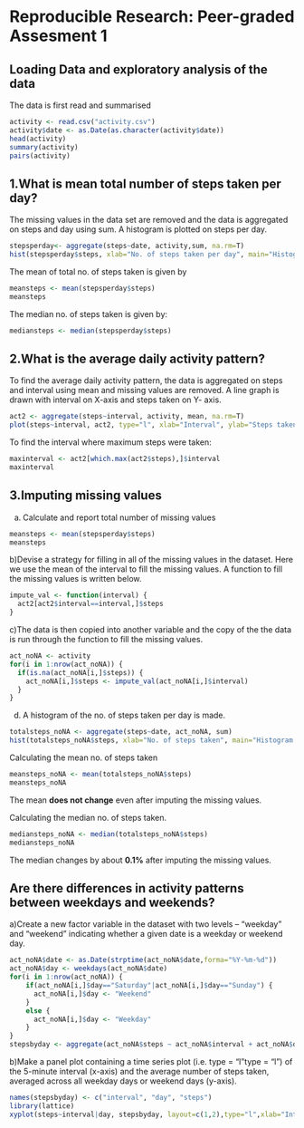 Reproducible Research: Peer-graded Assesment 1
==============================================

## Loading Data and exploratory analysis of the data
The data is first read and summarised
```{r opts_chunks$set(echo=TRUE)}
activity <- read.csv("activity.csv")
activity$date <- as.Date(as.character(activity$date))
head(activity)
summary(activity)
pairs(activity)
```

## 1.What is mean total number of steps taken per day?
The missing values in the data set are removed and the data is aggregated on steps and day using sum. A histogram is plotted on steps per day. 
```{r}
stepsperday<- aggregate(steps~date, activity,sum, na.rm=T)
hist(stepsperday$steps, xlab="No. of steps taken per day", main="Histogram of no. of steps taken per day")
```

The mean of total no. of steps taken is given by
```{r}
meansteps <- mean(stepsperday$steps)
meansteps
```
The median no. of steps taken is given by:
```{r}
mediansteps <- median(stepsperday$steps) 
```

## 2.What is the average daily activity pattern?
To find the average daily activity pattern, the data is aggregated on steps and interval using mean and missing values are removed. A line graph is drawn with interval on X-axis and steps taken on Y- axis.
```{r}
act2 <- aggregate(steps~interval, activity, mean, na.rm=T)
plot(steps~interval, act2, type="l", xlab="Interval", ylab="Steps taken", main="Line graph of average steps taken per interval")
```

To find the interval where maximum steps were taken:
```{r}
maxinterval <- act2[which.max(act2$steps),]$interval
maxinterval
```

## 3.Imputing missing values
a) Calculate and report total number of missing values
```{r}
meansteps <- mean(stepsperday$steps)
meansteps
```

b)Devise a strategy for filling in all of the missing values in the dataset. Here we use the mean of the interval to fill the missing  values. A function to fill the missing values is written below.
```{r}
impute_val <- function(interval) {
  act2[act2$interval==interval,]$steps
}
```
c)The data is then copied into another variable and the copy of the the data is run through the function to fill the missing values. 
```{r}
act_noNA <- activity
for(i in 1:nrow(act_noNA)) {
  if(is.na(act_noNA[i,]$steps)) {
    act_noNA[i,]$steps <- impute_val(act_noNA[i,]$interval)
  }
}
```
d) A histogram of the no. of steps taken per day is made.
```{r}
totalsteps_noNA <- aggregate(steps~date, act_noNA, sum)
hist(totalsteps_noNA$steps, xlab="No. of steps taken", main="Histogram of no. of  steps taken")
``` 

Calculating the mean no. of steps taken
```{r}
meansteps_noNA <- mean(totalsteps_noNA$steps)
meansteps_noNA
```
The mean **does not change** even after imputing the missing values.
  
Calculating the median no. of steps taken.
```{r}
mediansteps_noNA <- median(totalsteps_noNA$steps)
mediansteps_noNA
```
The median changes by about **0.1%** after imputing the missing values.

## Are there differences in activity patterns between weekdays and weekends?
a)Create a new factor variable in the dataset with two levels – “weekday” and “weekend” indicating whether a given date is a weekday or weekend day.
```{r}
act_noNA$date <- as.Date(strptime(act_noNA$date,forma="%Y-%m-%d"))
act_noNA$day <- weekdays(act_noNA$date)
for(i in 1:nrow(act_noNA)) {
    if(act_noNA[i,]$day=="Saturday"|act_noNA[i,]$day=="Sunday") {
      act_noNA[i,]$day <- "Weekend"
    }
    else {
      act_noNA[i,]$day <- "Weekday"
    }
}
stepsbyday <- aggregate(act_noNA$steps ~ act_noNA$interval + act_noNA$day, act_noNA, mean)
```
b)Make a panel plot containing a time series plot (i.e. type = "l"\color{red}{\verb|type = "l"|}type = "l") of the 5-minute interval (x-axis) and the average number of steps taken, averaged across all weekday days or weekend days (y-axis).
```{r}
names(stepsbyday) <- c("interval", "day", "steps")
library(lattice)
xyplot(steps~interval|day, stepsbyday, layout=c(1,2),type="l",xlab="Interval", ylab="No. of steps")
```

